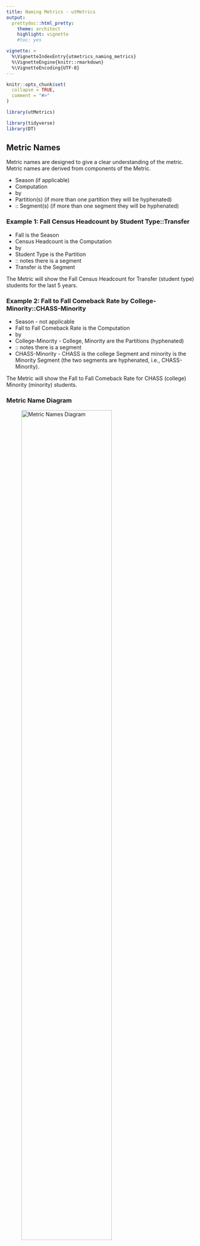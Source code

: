```yaml
---
title: Naming Metrics - utMetrics
output: 
  prettydoc::html_pretty:
    theme: architect
    highlight: vignette
    #toc: yes

vignette: >
  %\VignetteIndexEntry{utmetrics_naming_metrics}
  %\VignetteEngine{knitr::rmarkdown}
  %\VignetteEncoding{UTF-8}
---
```


```r
knitr::opts_chunk$set(
  collapse = TRUE,
  comment = "#>"
)
```

```r
library(utMetrics)
```

```r
library(tidyverse)
library(DT)
```

## Metric Names
Metric names are designed to give a clear understanding of the metric.
Metric names are derived from components of the Metric.

- Season (if applicable)
- Computation
- by
- Partition(s) (if more than one partition they will be hyphenated)
- :: Segment(s) (if more than one segment they will be hyphenated)

### Example 1: Fall Census Headcount by Student Type::Transfer

 - Fall is the Season
 - Census Headcount is the Computation
 - by
 - Student Type is the Partition
 - :: notes there is a segment
 - Transfer is the Segment
 
 The Metric will show the Fall Census Headcount for Transfer (student type) students for the last 5 years.
 
### Example 2: Fall to Fall Comeback Rate by College-Minority::CHASS-Minority
 
- Season - not applicable
- Fall to Fall Comeback Rate is the Computation
- by 
- College-Minority - College, Minority are the Partitions (hyphenated)
- :: notes there is a segment
- CHASS-Minority - CHASS is the college Segment and minority is the Minority Segment (the two segments are hyphenated, i.e., CHASS-Minority).

The Metric will show the Fall to Fall Comeback Rate for CHASS (college) Minority (minority) students.


### Metric Name Diagram
![Metric Names Diagram](metric_name_diagram.png){width=75%}

### List of Computations
List of Computations

```r
metric_groups <- utMetrics::df_index %>% 
  select(metric_group) %>% 
  arrange(metric_group) %>%
  rename("Metric Group" = metric_group) %>% 
  unique()

datatable(metric_groups)
```

### List of Computations and Partitions
List of Computations and Partitions

```r
metric_partitions <- utMetrics::df_index %>% 
  select(metric_group, segmented_by) %>% 
  arrange(metric_group, segmented_by) %>% 
  rename("Metric Group" = metric_group) %>% 
  rename("Partition" = segmented_by) %>% 
  unique()

datatable(metric_partitions)
```

### List of Metrics
List of Computations, Partitions, and Segments

```r
metric_list <- utMetrics::df_metric_group_full_segment %>% 
  select(metric_group, segmented_by, segment) %>% 
  arrange(metric_group, segmented_by, segment) %>% 
  rename("Metric Group" = metric_group) %>% 
  rename("Partition" = segmented_by) %>% 
  rename("Segment" = segment) %>% 
  unique()

datatable(metric_list)
```
